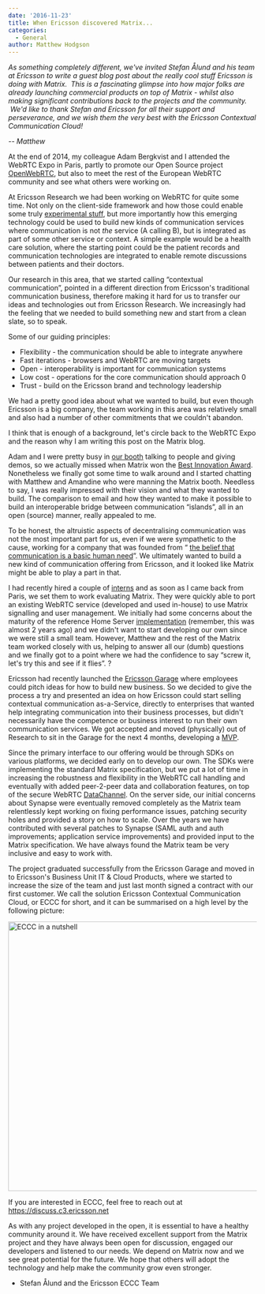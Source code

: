 ```yaml
---
date: '2016-11-23'
title: When Ericsson discovered Matrix...
categories:
  - General
author: Matthew Hodgson
---
```


<i>As something completely different, we've invited Stefan Ålund and his team at Ericsson to write a guest blog post about the really cool stuff Ericsson is doing with Matrix.  This is a fascinating glimpse into how major folks are already launching commercial products on top of Matrix - whilst also making significant contributions back to the projects and the community.  We'd like to thank Stefan and Ericsson for all their support and perseverance, and we wish them the very best with the Ericsson Contextual Communication Cloud!
</i>

<i>-- Matthew
</i>

At the end of 2014, my colleague Adam Bergkvist and I attended the WebRTC Expo in Paris, partly to promote our Open Source project
<a href="https://www.openwebrtc.org"> OpenWebRTC</a>, but also to meet the rest of the European WebRTC community and see what others were working on. 


At Ericsson Research we had been working on WebRTC for quite some time. Not only on the client-side framework and how those could enable some truly
<a href="https://www.youtube.com/watch?v=0nl0fuWzoGk"> experimental stuff</a>, but more importantly how this emerging technology could be used to build new kinds of communication services where communication is not *the* service (A calling B), but is integrated as part of some other service or context. A simple example would be a health care solution, where the starting point could be the patient records and communication technologies are integrated to enable remote discussions between patients and their doctors.


Our research in this area, that we started calling “contextual communication”, pointed in a different direction from Ericsson's traditional communication business, therefore making it hard for us to transfer our ideas and technologies out from Ericsson Research. We increasingly had the feeling that we needed to build something new and start from a clean slate, so to speak.


Some of our guiding principles:

<ul>
 	<li style="font-weight: 400;">Flexibility - the communication should be able to integrate anywhere
</li>
 	<li style="font-weight: 400;">Fast iterations - browsers and WebRTC are moving targets
</li>
 	<li style="font-weight: 400;">Open - interoperability is important for communication systems
</li>
 	<li style="font-weight: 400;">Low cost - operations for the core communication should approach 0
</li>
 	<li style="font-weight: 400;">Trust - build on the Ericsson brand and technology leadership 
</li>
</ul>
We had a pretty good idea about what we wanted to build, but even though Ericsson is a big company, the team working in this area was relatively small and also had a number of other commitments that we couldn't abandon.


I think that is enough of a background, let's circle back to the WebRTC Expo and the reason why I am writing this post on the Matrix blog.


Adam and I were pretty busy in
<a href="https://twitter.com/OpenWebRTC/status/544781293838684161"> our booth</a> talking to people and giving demos, so we actually missed when Matrix won the
<a href="/blog/2014/12/24/matrix-wins-best-innovation-award-at-webrtc-paris/"> Best Innovation Award</a>. Nonetheless we finally got some time to walk around and I started chatting with Matthew and Amandine who were manning the Matrix booth. Needless to say, I was really impressed with their vision and what they wanted to build. The comparison to email and how they wanted to make it possible to build an interoperable bridge between communication “islands”, all in an open (source) manner, really appealed to me.


To be honest, the altruistic aspects of decentralising communication was not the most important part for us, even if we were sympathetic to the cause, working for a company that was founded from “
<a href="http://www.ericsson.hr/lars-magnus-ericsson-entrepreneur">the belief that communication is a basic human need</a>”. We ultimately wanted to build a new kind of communication offering from Ericsson, and it looked like Matrix might be able to play a part in that.


I had recently hired a couple of
<a href="http://teknikspranget.se"> interns</a> and as soon as I came back from Paris, we set them to work evaluating Matrix. They were quickly able to port an existing WebRTC service (developed and used in-house) to use Matrix signalling and user management. We initially had some concerns about the maturity of the reference Home Server
<a href="https://github.com/matrix-org/synapse"> implementation</a> (remember, this was almost 2 years ago) and we didn't want to start developing our own since we were still a small team. However, Matthew and the rest of the Matrix team worked closely with us, helping to answer all our (dumb) questions and we finally got to a point where we had the confidence to say “screw it, let's try this and see if it flies”. ?


Ericsson had recently launched the
<a href="https://www.ericsson.com/innovation/ericsson-garage"> Ericsson Garage</a> where employees could pitch ideas for how to build new business. So we decided to give the process a try and presented an idea on how Ericsson could start selling contextual communication as-a-Service, directly to enterprises that wanted help integrating communication into their business processes, but didn't necessarily have the competence or business interest to run their own communication services. We got accepted and moved (physically) out of Research to sit in the Garage for the next 4 months, developing a
<a href="https://en.wikipedia.org/wiki/Minimum_viable_product"> MVP</a>.


Since the primary interface to our offering would be through SDKs on various platforms, we decided early on to develop our own. The SDKs were implementing the standard Matrix specification, but we put a lot of time in increasing the robustness and flexibility in the WebRTC call handling and eventually with added peer-2-peer data and collaboration features, on top of the secure WebRTC
<a href="https://tools.ietf.org/html/draft-ietf-rtcweb-data-channel-13"> DataChannel</a>. On the server side, our initial concerns about Synapse were eventually removed completely as the Matrix team relentlessly kept working on fixing performance issues, patching security holes and provided a story on how to scale. Over the years we have contributed with several patches to Synapse (SAML auth and auth improvements; application service improvements) and provided input to the Matrix specification. We have always found the Matrix team be very inclusive and easy to work with.


The project graduated successfully from the Ericsson Garage and moved in to Ericsson's Business Unit IT &amp; Cloud Products, where we started to increase the size of the team and just last month signed a contract with our first customer. We call the solution Ericsson Contextual Communication Cloud, or ECCC for short, and it can be summarised on a high level by the following picture:


<img class="aligncenter size-full wp-image-1852" src="/blog/wp-content/uploads/2016/11/Picture1.png" alt="ECCC in a nutshell" width="975" height="546" />

If you are interested in ECCC, feel free to reach out at 
<a href="https://discuss.c3.ericsson.net">https://discuss.c3.ericsson.net</a>

As with any project developed in the open, it is essential to have a healthy community around it. We have received excellent support from the Matrix project and they have always been open for discussion, engaged our developers and listened to our needs. We depend on Matrix now and we see great potential for the future. We hope that others will adopt the technology and help make the community grow even stronger.


- Stefan Ålund and the Ericsson ECCC Team
